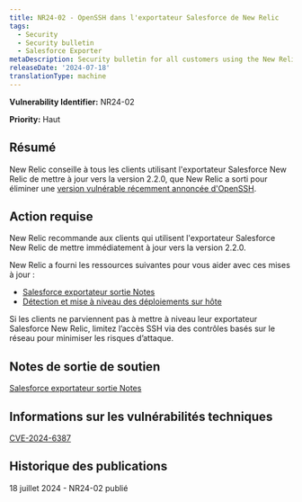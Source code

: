 ```yaml
---
title: NR24-02 - OpenSSH dans l'exportateur Salesforce de New Relic
tags:
  - Security
  - Security bulletin
  - Salesforce Exporter
metaDescription: Security bulletin for all customers using the New Relic Salesforce Exporter.
releaseDate: '2024-07-18'
translationType: machine
---
```


<DNT>**Vulnerability Identifier:**</DNT> NR24-02

<DNT>**Priority:**</DNT> Haut

## Résumé

New Relic conseille à tous les clients utilisant l'exportateur Salesforce New Relic de mettre à jour vers la version 2.2.0, que New Relic a sorti pour éliminer une [version vulnérable récemment annoncée d'OpenSSH](https://nvd.nist.gov/vuln/detail/CVE-2024-6387).

## Action requise

New Relic recommande aux clients qui utilisent l'exportateur Salesforce New Relic de mettre immédiatement à jour vers la version 2.2.0.

New Relic a fourni les ressources suivantes pour vous aider avec ces mises à jour :

* [Salesforce exportateur sortie Notes](https://github.com/newrelic/newrelic-salesforce-exporter/releases/tag/2.2.0)
* [Détection et mise à niveau des déploiements sur hôte](https://github.com/newrelic/newrelic-salesforce-exporter?tab=readme-ov-file#upgrading-on-host-deployments)

Si les clients ne parviennent pas à mettre à niveau leur exportateur Salesforce New Relic, limitez l’accès SSH via des contrôles basés sur le réseau pour minimiser les risques d’attaque.

## Notes de sortie de soutien

[Salesforce exportateur sortie Notes](https://github.com/newrelic/newrelic-salesforce-exporter/releases/tag/2.2.0)

## Informations sur les vulnérabilités techniques

[CVE-2024-6387](https://cve.mitre.org/cgi-bin/cvename.cgi?name=CVE-2024-6387)

## Historique des publications

18 juillet 2024 - NR24-02 publié